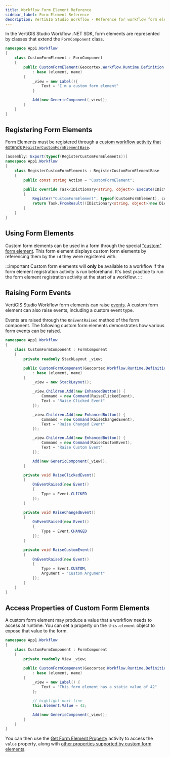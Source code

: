```yaml
---
title: Workflow Form Element Reference
sidebar_label: Form Element Reference
description: VertiGIS Studio Workflow - Reference for workflow form elements for web applications
---
```


In the VertiGIS Studio Workflow .NET SDK, form elements are represented by classes that extend the `FormComponent` class.

```cs
namespace App1.Workflow
{
    class CustomFormElement : FormComponent
    {
        public CustomFormElement(Geocortex.Workflow.Runtime.Definition.Forms.Element element, string name)
            : base (element, name)
        {
            _view = new Label(){
                Text = "I'm a custom form element"
            }

            Add(new GenericComponent(_view));
        }
    }
}
```

## Registering Form Elements

Form Elements must be registered through a [custom workflow activity that extends `RegisterCustomFormElementBase`](sdk-mobile-activity-reference.mdx#registering-activities).

```cs
[assembly: Export(typeof(RegisterCustomFormElements))]
namespace App1.Workflow
{
    class RegisterCustomFormElements : RegisterCustomFormElementBase
    {
        public const string Action = "CustomFormElement";

        public override Task<IDictionary<string, object>> Execute(IDictionary<string, object> inputs, IActivityContext context)
        {
            Register("CustomFormElement", typeof(CustomFormElement), context);
            return Task.FromResult((IDictionary<string, object>)new Dictionary<string, object>());
        }
    }
}
```

## Using Form Elements

Custom form elements can be used in a form through the special ["custom" form element](https://docs.geocortex.com/workflow/latest/help/Default.htm#wf5/help/form-elements/custom.htm#Custom_Form_Elements%3FTocPath%3DForms%7CForm%2520Element%2520Reference%7CCustom%2520Form%2520Elements%7C_____0). This form element displays custom form elements by referencing them by the `id` they were registered with.

:::important
Custom form elements will **only** be available to a workflow if the form element registration activity is run beforehand. It's best practice to run the form element registration activity at the start of a workflow.
:::

## Raising Form Events

VertiGIS Studio Workflow form elements can raise [events](https://docs.geocortex.com/workflow/latest/help/Default.htm#wf5/help/forms.htm#Events%3FTocPath%3DForms%7COverview%2520of%2520Forms%7CEvents%7C_____0). A custom form element can also raise events, including a custom event type.

Events are raised through the `OnEventRaised` method of the form component. The following custom form elements demonstrates how various form events can be raised.

```cs
namespace App1.Workflow
{
    class CustomFormComponent : FormComponent
    {
        private readonly StackLayout _view;

        public CustomFormComponent(Geocortex.Workflow.Runtime.Definition.Forms.Element element, string name)
            : base (element, name)
        {
            _view = new StackLayout();

            _view.Children.Add(new EnhancedButton() {
                Command = new Command(RaiseClickedEvent),
                Text = "Raise Clicked Event"
            });

            _view.Children.Add(new EnhancedButton() {
                Command = new Command(RaiseChangedEvent),
                Text = "Raise Changed Event"
            });

            _view.Children.Add(new EnhancedButton() {
                Command = new Command(RaiseCustomEvent),
                Text = "Raise Custom Event"
            });

            Add(new GenericComponent(_view));
        }

        private void RaiseClickedEvent()
        {
            OnEventRaised(new Event()
            {
                Type = Event.CLICKED
            });
        }

        private void RaiseChangedEvent()
        {
            OnEventRaised(new Event()
            {
                Type = Event.CHANGED
            });
        }

        private void RaiseCustomEvent()
        {
            OnEventRaised(new Event()
            {
                Type = Event.CUSTOM,
                Argument = "Custom Argument"
            });
        }
    }
}
```

## Access Properties of Custom Form Elements

A custom form element may produce a value that a workflow needs to access at runtime. You can set a property on the `this.element` object to expose that value to the form.

```cs
namespace App1.Workflow
{
    class CustomFormComponent : FormComponent
    {
        private readonly View _view;

        public CustomFormComponent(Geocortex.Workflow.Runtime.Definition.Forms.Element element, string name)
            : base (element, name)
        {
            _view = new Label() {
                Text = "This form element has a static value of 42"
            };

            // highlight-next-line
            this.Element.Value = 42;

            Add(new GenericComponent(_view));
        }
    }
}
```

You can then use the [Get Form Element Property](https://docs.geocortex.com/workflow/latest/help/Default.htm#wf5/help/activities/get-form-element-property.htm) activity to access the `value` property, along with [other properties supported by custom form elements](https://docs.geocortex.com/workflow/latest/help/Default.htm#wf5/help/form-elements/custom.htm#Custom_Form_Element_Properties%3FTocPath%3DForms%7CForm%2520Element%2520Reference%7CCustom%2520Form%2520Elements%7C_____1).
